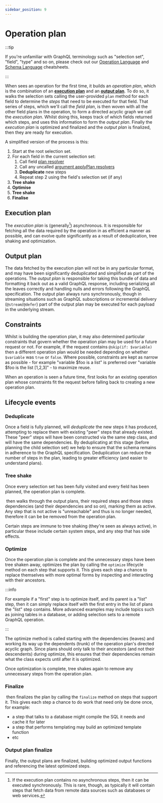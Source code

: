 ```yaml
---
sidebar_position: 9
---
```


# Operation plan

:::tip

If you're unfamiliar with GraphQL terminology such as "selection set", "field",
"type" and so on, please check out our
[Operation Language](https://learn.graphile.org/docs/GraphQL_Operation_Cheatsheet.pdf)
and
[Schema Language](https://learn.graphile.org/docs/GraphQL_Schema_Language_Cheatsheet.pdf)
cheatsheets.

:::

When <grafast /> sees an operation for the first time, it builds an _operation
plan_, which is the combination of an [**execution plan**](#execution-plan) and
an [**output plan**](#output-plan). To do so, it walks the selection sets
calling the user-provided `plan` method for each field to determine the _steps_
that need to be executed for that field. That series of steps, which we'll call
the _field plan_, is then woven with all the other field plans in the
operation, to form a directed acyclic graph we call the _execution plan_.
Whilst doing this, <grafast /> keeps track of which fields returned which
steps, and uses this information to form the _output plan_. Finally the
_execution plan_ is optimized and finalized and the _output plan_ is finalized,
then they are ready for execution.

A simplified version of the process is this:

1. Start at the root selection set.
1. For each field in the current selection set:
   1. Call field [plan resolver][plan resolvers]
   1. Call any uncalled [argument applyPlan resolvers][]
   1. **Deduplicate** new steps
   1. Repeat step 2 using the field's selection set (if any)
1. **Tree shake**
1. **Optimise**
1. **Tree shake**
1. **Finalise**

## Execution plan

The _execution plan_ is (generally[^1]) asynchronous. It is responsible for
fetching all the data required by the operation in as efficient a manner as
possible, and can evolve quite significantly as a result of deduplication, tree
shaking and optimization.

[^1]:
    If the execution plan contains no asynchronous steps, then it can be
    executed synchronously. This is rare, though, as typically it will contain
    steps that fetch data from remote data sources such as databases or web
    services.

## Output plan

The data fetched by the execution plan will not be in any particular format,
and may have been significantly deduplicated and simplified as part of the
operations. The _output plan_ is responsible for taking this bundle of data and
formatting it back out as a valid GraphQL response, including serializing all
the leaves correctly and handling nulls and errors following the GraphQL
specification. The output plan always runs synchronously, though in streaming
situations such as GraphQL subscriptions or incremental delivery
(`@stream`/`@defer`) part of the output plan may be executed for each payload
in the underlying stream.

## Constraints

Whilst <grafast /> is building the operation plan, it may also determined
particular constraints that govern whether the operation plan may be used for a
future request or not. For example, if the request contains
`@skip(if: $variable)` then a different operation plan would be needed depending
on whether `$variable` was `true` or `false`. Where possible, constraints are
kept as narrow as possible - for example "variable
$foo is a list" is preferred over "variable
$foo is the list [1,2,3]" - to
maximize reuse.

When an operation is seen a future time, <grafast /> first looks for an existing
operation plan whose constraints fit the request before falling back to creating
a new operation plan.

## Lifecycle events

### Deduplicate

Once a field is fully planned, <grafast /> will _deduplicate_ the new steps it
has produced, attempting to replace them with existing "peer" steps that already
existed. These "peer" steps will have been constructed via the same step class,
and will have the same dependencies. By deduplicating at this stage (before
planning the child selection set) we help to ensure that the schema remains in
adherence to the GraphQL specification. Deduplication can reduce the number of
steps in the plan, leading to greater efficiency (and easier to understand
plans).

### Tree shake

Once every selection set has been fully visited and every field has been
planned, the operation plan is complete.

&ZeroWidthSpace;<grafast /> then walks through the output plans, their required steps and those
steps dependencies (and their dependencies and so on), marking them as active.
Any step that is not active is "unreachable" and thus is no longer needed,
therefore it can be be removed from the operation plan.

Certain steps are immune to tree shaking (they're seen as always active), in
particular these include certain system steps, and any step that has side
effects.

### Optimize

Once the operation plan is complete and the unnecessary steps have been tree
shaken away, <grafast /> optimizes the plan by calling the `optimize` lifecycle
method on each step that supports it. This gives each step a chance to replace
themselves with more optimal forms by inspecting and interacting with their
ancestors.

:::info

For example if a "first" step is to optimize itself, and its parent is a "list"
step, then it can simply replace itself with the first entry in the list of
plans the "list" step contains. More advanced examples may include topics such
as joining tables in a database, or adding selection sets to a remote GraphQL
operation.

:::

The optimize method is called starting with the dependencies (leaves) and
working its way up the dependents (trunk) of the operation plan's directed
acyclic graph. Since plans should only talk to their ancestors (and not their
descendents) during optimize, this ensures that their dependencies remain what
the class expects until after it is optimized.

Once optimization is complete, <grafast /> tree shakes again to remove any
unnecessary steps from the operation plan.

### Finalize

&ZeroWidthSpace;<grafast /> then finalizes the plan by calling the `finalize` method on steps
that support it. This gives each step a chance to do work that need only be done
once, for example:

- a step that talks to a database might compile the SQL it needs and cache it
  for later
- a step that performs templating may build an optimized template function
- etc

### Output plan finalize

Finally, the output plans are finalized, building optimized output functions and
referencing the latest optimized steps.

[plan resolvers]: ./plan-resolvers
[argument applyplan resolvers]: ./plan-resolvers#applyplan-plan-resolvers
